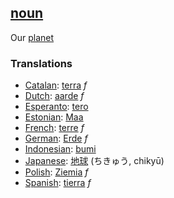 ==[[noun]]==

Our [[planet]]

===Translations===
*[[Catalan]]: [[terra]] ''f''
*[[Dutch]]: [[aarde]] ''f''
*[[Esperanto]]: [[tero]]
*[[Estonian]]: [[Maa]]
*[[French]]: [[terre]] ''f''
*[[German]]: [[Erde]] ''f''
*[[Indonesian]]: [[bumi]]
*[[Japanese]]: [[地球]] (ちきゅう, chikyū)
*[[Polish]]: [[Ziemia]] ''f''
*[[Spanish]]: [[tierra]] ''f''